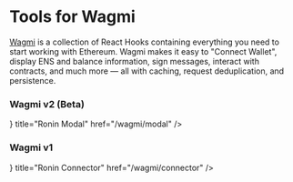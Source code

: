 
# Tools for Wagmi

[Wagmi](https://wagmi.sh/) is a collection of React Hooks containing everything you need to start working with Ethereum.
Wagmi makes it easy to "Connect Wallet", display ENS and balance information, sign messages, interact with contracts, and much more — all with caching, request deduplication, and persistence.

### Wagmi v2 (Beta)
<Cards>
  <Card 
  icon={<Image src="/wagmi.svg" width={25} height={11.76} />}
    title="Ronin Modal"
    href="/wagmi/modal" />
</Cards>

### Wagmi v1
<Cards>
  <Card 
  icon={<Image src="/wagmi.svg" width={25} height={11.76} />}
    title="Ronin Connector"
    href="/wagmi/connector" />
</Cards>